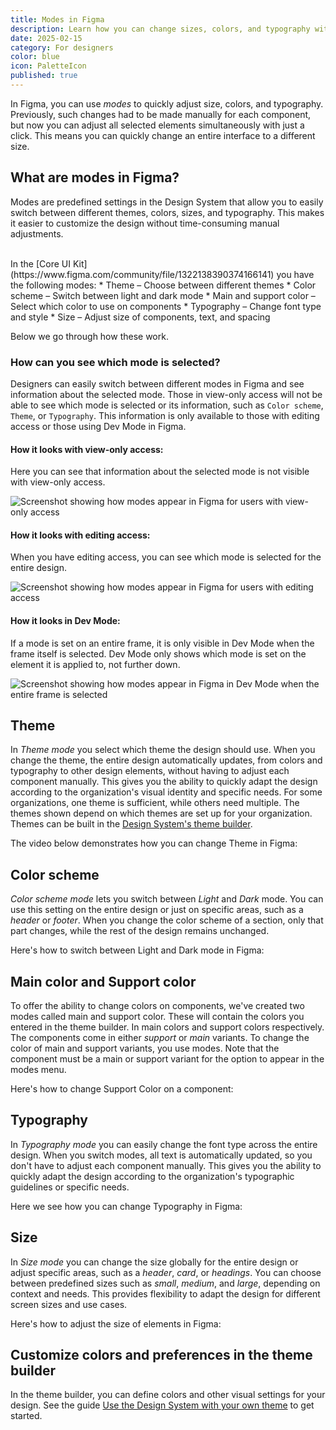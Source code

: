 ```yaml
---
title: Modes in Figma
description: Learn how you can change sizes, colors, and typography with modes in Figma
date: 2025-02-15
category: For designers
color: blue
icon: PaletteIcon
published: true
---
```


In Figma, you can use *modes* to quickly adjust size, colors, and typography. Previously, such changes had to be made manually for each component, but now you can adjust all selected elements simultaneously with just a click. This means you can quickly change an entire interface to a different size.

## What are modes in Figma?
Modes are predefined settings in the Design System that allow you to easily switch between different themes, colors, sizes, and typography. This makes it easier to customize the design without time-consuming manual adjustments.

<br/>
In the [Core UI Kit](https://www.figma.com/community/file/1322138390374166141) you have the following modes:
* Theme – Choose between different themes
* Color scheme – Switch between light and dark mode
* Main and support color – Select which color to use on components
* Typography – Change font type and style
* Size – Adjust size of components, text, and spacing

Below we go through how these work.

### How can you see which mode is selected?
Designers can easily switch between different modes in Figma and see information about the selected mode. Those in view-only access will not be able to see which mode is selected or its information, such as `Color scheme`, `Theme`, or `Typography`. This information is only available to those with editing access or those using Dev Mode in Figma.

#### How it looks with view-only access:
Here you can see that information about the selected mode is not visible with view-only access.

<Image
  src='/img/visningstilgang.png'
  alt='Screenshot showing how modes appear in Figma for users with view-only access'
  boxShadow={false}
/>

#### How it looks with editing access:
When you have editing access, you can see which mode is selected for the entire design.

<Image
  src='/img/redigeringstilgang.png'
  alt='Screenshot showing how modes appear in Figma for users with editing access'
  boxShadow={false}
/>

#### How it looks in Dev Mode:
If a mode is set on an entire frame, it is only visible in Dev Mode when the frame itself is selected.
Dev Mode only shows which mode is set on the element it is applied to, not further down.

<Image
  src='/img/dev-mode-hele-frame.png'
  alt='Screenshot showing how modes appear in Figma in Dev Mode when the entire frame is selected'
  boxShadow={false}
  caption='This is how it looks when the entire frame is selected in Dev Mode.'
/>


## Theme
In *Theme mode* you select which theme the design should use.
When you change the theme, the entire design automatically updates, from colors and typography to other design elements, without having to adjust each component manually. This gives you the ability to quickly adapt the design according to the organization's visual identity and specific needs. For some organizations, one theme is sufficient, while others need multiple. The themes shown depend on which themes are set up for your organization. Themes can be built in the [Design System's theme builder](https://theme.designsystemet.no/).


The video below demonstrates how you can change Theme in Figma:
<ResponsiveIframe
  src="/img/theme.mp4"
  title="Screen recording of Figma showing how to switch between different Theme modes."
  frameBorder="0"
  allow="autoplay; fullscreen; picture-in-picture"
  allowFullScreen
  aspectRatio="16-9"
/>


## Color scheme
*Color scheme mode* lets you switch between *Light* and *Dark* mode.
You can use this setting on the entire design or just on specific areas, such as a *header* or *footer*. When you change the color scheme of a section, only that part changes, while the rest of the design remains unchanged.

Here's how to switch between Light and Dark mode in Figma:
<ResponsiveIframe
  src="/img/color-scheme.mp4"
  title="Screen recording of Figma showing how to switch between different color schemes like dark mode and light mode."
  frameBorder="0"
  allow="autoplay; fullscreen; picture-in-picture"
  allowFullScreen
  aspectRatio="16-9"
/>


## Main color and Support color
To offer the ability to change colors on components, we've created two modes called main and support color. These will contain the colors you entered in the theme builder. In main colors and support colors respectively. The components come in either *support* or *main* variants. To change the color of main and support variants, you use modes. Note that the component must be a main or support variant for the option to appear in the modes menu.

Here's how to change Support Color on a component:

<ResponsiveIframe
  src="/img/support-color.mp4"
  title="Screen recording of Figma showing how to switch between different support colors in a card."
  frameBorder="0"
  allow="autoplay; fullscreen; picture-in-picture"
  allowFullScreen
  aspectRatio="16-9"
/>

## Typography
In *Typography mode* you can easily change the font type across the entire design. When you switch modes, all text is automatically updated, so you don't have to adjust each component manually. This gives you the ability to quickly adapt the design according to the organization's typographic guidelines or specific needs.

Here we see how you can change Typography in Figma:
<ResponsiveIframe
  src="/img/typography.mp4"
  title="Screen recording of Figma showing how to switch between different typography."
  frameBorder="0"
  allow="autoplay; fullscreen; picture-in-picture"
  allowFullScreen
  aspectRatio="16-9"
/>

## Size
In *Size mode* you can change the size globally for the entire design or adjust specific areas, such as a *header*, *card*, or *headings*. You can choose between predefined sizes such as *small*, *medium*, and *large*, depending on context and needs. This provides flexibility to adapt the design for different screen sizes and use cases.

Here's how to adjust the size of elements in Figma:
<ResponsiveIframe
  src="/img/size.mp4"
  title="Screen recording of Figma showing how to switch between sizes."
  frameBorder="0"
  allow="autoplay; fullscreen; picture-in-picture"
  allowFullScreen
  aspectRatio="16-9"
/>

## Customize colors and preferences in the theme builder
In the theme builder, you can define colors and other visual settings for your design. See the guide [Use the Design System with your own theme](/en/fundamentals/for-designers/own-theme) to get started.
